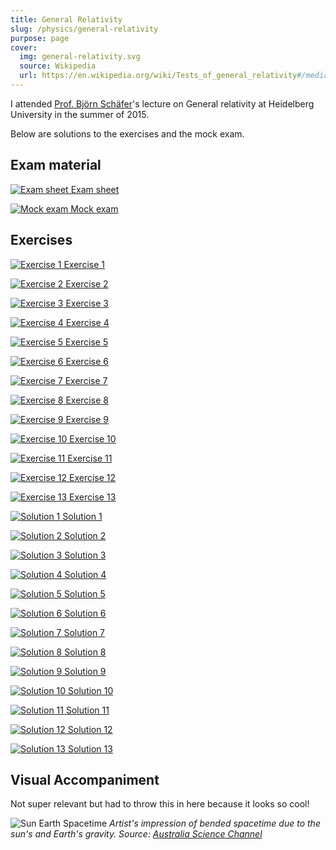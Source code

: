 ```yaml
---
title: General Relativity
slug: /physics/general-relativity
purpose: page
cover:
  img: general-relativity.svg
  source: Wikipedia
  url: https://en.wikipedia.org/wiki/Tests_of_general_relativity#/media/File:Spacetime_lattice_analogy.svg
---
```


I attended [Prof. Björn Schäfer](http://www.ita.uni-heidelberg.de/~spirou)'s lecture on General relativity at Heidelberg University in the summer of 2015.

Below are solutions to the exercises and the mock exam.

## Exam material

<DocsGrid>

[![Exam sheet](thumbnails/exam-sheet.png) Exam sheet](pdfs/exam-sheet.pdf)

[![Mock exam](thumbnails/mock-exam.png) Mock exam](pdfs/mock-exam.pdf)

</DocsGrid>

## Exercises

<DocsGrid>

[![Exercise 1](thumbnails/ex-01.png) Exercise 1](pdfs/ex-01.pdf)

[![Exercise 2](thumbnails/ex-02.png) Exercise 2](pdfs/ex-02.pdf)

[![Exercise 3](thumbnails/ex-03.png) Exercise 3](pdfs/ex-03.pdf)

[![Exercise 4](thumbnails/ex-04.png) Exercise 4](pdfs/ex-04.pdf)

[![Exercise 5](thumbnails/ex-05.png) Exercise 5](pdfs/ex-05.pdf)

[![Exercise 6](thumbnails/ex-06.png) Exercise 6](pdfs/ex-06.pdf)

[![Exercise 7](thumbnails/ex-07.png) Exercise 7](pdfs/ex-07.pdf)

[![Exercise 8](thumbnails/ex-08.png) Exercise 8](pdfs/ex-08.pdf)

[![Exercise 9](thumbnails/ex-09.png) Exercise 9](pdfs/ex-09.pdf)

[![Exercise 10](thumbnails/ex-10.png) Exercise 10](pdfs/ex-10.pdf)

[![Exercise 11](thumbnails/ex-11.png) Exercise 11](pdfs/ex-11.pdf)

[![Exercise 12](thumbnails/ex-12.png) Exercise 12](pdfs/ex-12.pdf)

[![Exercise 13](thumbnails/ex-13.png) Exercise 13](pdfs/ex-13.pdf)

[![Solution 1](thumbnails/sol-01.png) Solution 1](pdfs/sol-01.pdf)

[![Solution 2](thumbnails/sol-02.png) Solution 2](pdfs/sol-02.pdf)

[![Solution 3](thumbnails/sol-03.png) Solution 3](pdfs/sol-03.pdf)

[![Solution 4](thumbnails/sol-04.png) Solution 4](pdfs/sol-04.pdf)

[![Solution 5](thumbnails/sol-05.png) Solution 5](pdfs/sol-05.pdf)

[![Solution 6](thumbnails/sol-06.png) Solution 6](pdfs/sol-06.pdf)

[![Solution 7](thumbnails/sol-07.png) Solution 7](pdfs/sol-07.pdf)

[![Solution 8](thumbnails/sol-08.png) Solution 8](pdfs/sol-08.pdf)

[![Solution 9](thumbnails/sol-09.png) Solution 9](pdfs/sol-09.pdf)

[![Solution 10](thumbnails/sol-10.png) Solution 10](pdfs/sol-10.pdf)

[![Solution 11](thumbnails/sol-11.png) Solution 11](pdfs/sol-11.pdf)

[![Solution 12](thumbnails/sol-12.png) Solution 12](pdfs/sol-12.pdf)

[![Solution 13](thumbnails/sol-13.png) Solution 13](pdfs/sol-13.pdf)

</DocsGrid>

## Visual Accompaniment

Not super relevant but had to throw this in here because it looks so cool!

![Sun Earth Spacetime](sun-earth-spacetime.jpg)
_Artist's impression of bended spacetime due to the sun's and Earth's gravity. Source: [Australia Science Channel](https://australiascience.tv/why-the-general-theory-of-relativity-is-not-just-for-physicists)_
